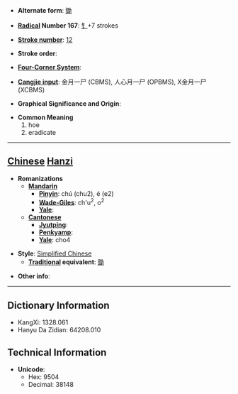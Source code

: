 * '''Alternate form''': [[鋤]]

* '''[[Wiktionary:Chinese radical index| Radical]] Number 167''': [[Wiktionary:Chinese radical index 钅|钅]]+7 strokes

* '''[[Wiktionary:Chinese total strokes index|Stroke number]]''': [[Wiktionary:Chinese total strokes index 12|12]]

* '''Stroke order''': 

* '''[[Wiktionary:Chinese four corner index|Four-Corner System]]''': 

* '''[[Wiktionary:Chinese Cangjie index|Cangjie input]]''': 金月一尸 (CBMS), 人心月一尸 (OPBMS), X金月一尸 (XCBMS)

* '''Graphical Significance and Origin''': 

* '''Common Meaning'''
*#hoe
*# eradicate


----

== [[Chinese]] [[Hanzi]] ==

* '''Romanizations'''
** '''[[Mandarin]]'''
*** '''[[Pinyin]]''': chú (chu2), é (e2)
*** '''[[Wade-Giles]]''': ch'u<sup>2</sup>, o<sup>2</sup>
*** '''[[Yale]]''': 
** '''[[Cantonese]]'''
*** '''[[Jyutping]]''':
*** '''[[Penkyamp]]''': 
*** '''[[Yale]]''': cho4

* '''Style''': [[Simplified Chinese]] 
** '''[[Traditional Chinese|Traditional]] equivalent''': [[鋤]]

* '''Other info''': 

----

== Dictionary Information ==

* KangXi: 1328.061
* Hanyu Da Zidian: 64208.010

== Technical Information ==

* '''Unicode''':
** Hex: 9504
** Decimal: 38148